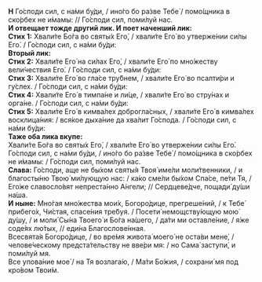 **Н** Го́споди сил, с на́ми бу́ди, / ино́го бо ра́зве Тебе́ / помо́щника в ско́рбех не и́мамы: // Го́споди сил, поми́луй нас.  
**И отвещает тожде другий лик. И поет наченший лик:**  
**Стих 1:** Хвали́те Бо́га во святы́х Его́, / хвали́те Его́ во утверже́нии си́лы Его́. / Го́споди сил, с на́ми бу́ди:  
**Вторый лик:**  
**Стих 2:** Хвали́те Его́ на си́лах Его́, / хвали́те Его́ по мно́жеству вели́чествия Его́. / Го́споди сил, с на́ми бу́ди:  
**Стих 3:** Хвали́те Его́ во гла́се тру́бнем, / хвали́те Его́ во псалти́ри и гу́слех. / Го́споди сил, с на́ми бу́ди:  
**Стих 4:** Хвали́те Его́ в тимпа́не и ли́це, / хвали́те Его́ во стру́нах и орга́не. / Го́споди сил, с на́ми бу́ди:  
**Стих 5:** Хвали́те Его́ в кимва́лех доброгла́сных, / хвали́те Его́ в кимва́лех восклица́ния: / вся́кое дыха́ние да хва́лит Го́спода. / Го́споди сил, с на́ми бу́ди:  
**Таже оба лика вкупе:**  
Хвали́те Бо́га во святы́х Его́, / хвали́те Его́ во утверже́нии си́лы Его́.  
Го́споди сил, с на́ми бу́ди, / ино́го бо ра́зве Тебе́ / помо́щника в ско́рбех не и́мамы: / Го́споди сил, поми́луй нас.  
**Слава:** Го́споди, аще не бы́хом святы́я Твоя́ име́ли моли́твенники, / и благосты́ню Твою́ ми́лующую нас: / ка́ко сме́ли бы́хом Спа́се, пе́ти Тя, / Его́же славосло́вят непреста́нно А́нгели; // Сердцеве́дче, пощади́ ду́ши на́ша.  
**И ныне:** Мно́гая мно́жества мои́х, Богоро́дице, прегреше́ний, / к Тебе́ прибего́х, Чи́стая, спасе́ния тре́буя. / Посети́ немощству́ющую мою́ ду́шу, / и моли́ Сы́на Твоего́ и Бо́га на́шего, / да́ти ми оставле́ние, / я́же соде́ях лю́тых, // еди́на Благослове́нная.  
Всесвята́я Богоро́дице, / во вре́мя живота́ моего́ не оста́ви мене́, / челове́ческому предста́тельству не вве́ри мя: / но Сама́ заступи́, и поми́луй мя.  
Все упова́ние мое́ / на Тя возлага́ю, / Ма́ти Бо́жия, / сохрани́ мя под кро́вом Твои́м.
